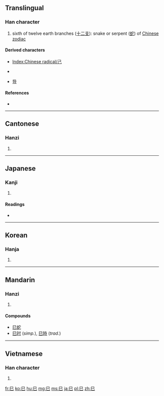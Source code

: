 {{also|己|已}}
==Translingual==
{{stroke order|type=animate}}

===Han character===
{{Han char|rn=49|rad=己|as=00|sn=3|var=2|four=7771<sub>7</sub>|canj=口山 (RU)}}

# sixth of twelve earth branches ([[十二支]]): snake or serpent ([[蛇]]) of [[W:Chinese zodiac|Chinese zodiac]]

====Derived characters====
* [[Index:Chinese radical/己]]
* {{Hani|[[包]]}} {{qualifier|Chinese form}}
* [[导]]

====References====
* {{Han ref|kx=0326.120|dkj=08744|dj=0631.010|hdz=20984.020|uh=5DF3|ud=24051|bh=A478|bd=42104}}

----

==Cantonese==

===Hanzi===
{{yue-hanzi|jyut=[[zi6]]|y=[[ji6]]}}

# {{defn|lang=yue|sort=己00}}

----

==Japanese==

===Kanji===
{{ja-kanji|grade=8|rs=己00}}

# {{defn|lang=ja|sort=己00}}

====Readings====
* {{ja-readings|on=[[し]] (shi)|kun=[[み]] (mi)}}

----

==Korean==

===Hanja===
{{ko-hanja|hangeul=사|rv=sa|mr=sa}}

# {{defn|lang=ko|sort=己00}}

----

==Mandarin==

===Hanzi===
{{cmn-hanzi|pin=[[sì]] ([[si4]])|wg=ssu<sup>4</sup>}}

# {{defn|lang=cmn|sort=己00}}

====Compounds====
* [[巳蛇]]
* [[巳时]] (''simp.''), [[巳時]] (''trad.'')

----

==Vietnamese==

===Han character===
{{vi-hantu|[[tị]]|rs=己00}}

# {{defn|lang=vi|sort=己00}}

[[fr:巳]]
[[ko:巳]]
[[hu:巳]]
[[mg:巳]]
[[ms:巳]]
[[ja:巳]]
[[pl:巳]]
[[zh:巳]]